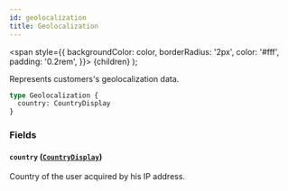 ```yaml
---
id: geolocalization
title: Geolocalization
---
```


<span
style={{
      backgroundColor: color,
      borderRadius: '2px',
      color: '#fff',
      padding: '0.2rem',
    }}>
{children}
</span>
);

Represents customers's geolocalization data.

```graphql
type Geolocalization {
  country: CountryDisplay
}
```

### Fields

#### `country` ([`CountryDisplay`](/api-reference/objects/country-display.mdx))

Country of the user acquired by his IP address.
